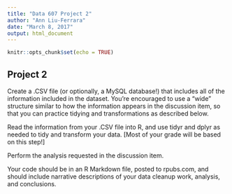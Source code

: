 ---
title: "Data 607 Project 2"
author: "Ann Liu-Ferrara"
date: "March 8, 2017"
output: html_document
---

```{r setup, include=FALSE}
knitr::opts_chunk$set(echo = TRUE)
```

## Project 2

Create a .CSV file (or optionally, a MySQL database!) that includes all of the information included in the dataset. You're encouraged to use a "wide" structure similar to how the information appears in the discussion item, so that you can practice tidying and transformations as described below.

Read the information from your .CSV file into R, and use tidyr and dplyr as needed to tidy and transform your data. [Most of your grade will be based on this step!]

Perform the analysis requested in the discussion item.

Your code should be in an R Markdown file, posted to rpubs.com, and should include narrative descriptions of your data cleanup work, analysis, and conclusions. 
```{r echo = TRUE}

```

